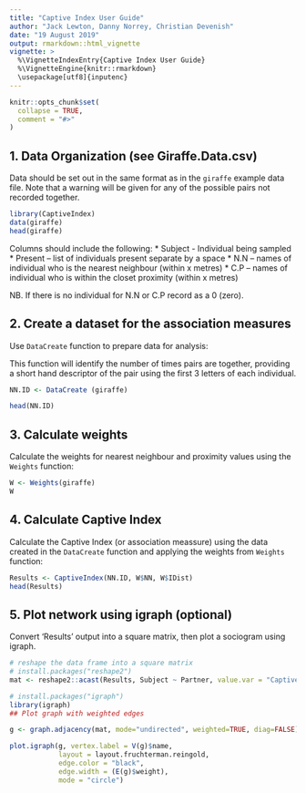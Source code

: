 ```yaml
---
title: "Captive Index User Guide"
author: "Jack Lewton, Danny Norrey, Christian Devenish"
date: "19 August 2019"
output: rmarkdown::html_vignette
vignette: >
  %\VignetteIndexEntry{Captive Index User Guide}
  %\VignetteEngine{knitr::rmarkdown}
  \usepackage[utf8]{inputenc}
---
```



```r
knitr::opts_chunk$set(
  collapse = TRUE,
  comment = "#>"
)
```

## 1.	Data Organization (see Giraffe.Data.csv)

Data should be set out in the same format as in the `giraffe` example data file. Note that a warning will be given for any of the possible pairs not recorded together.

```r
library(CaptiveIndex)
data(giraffe)
head(giraffe)
```

Columns should include the following:
*  Subject - Individual being sampled 
*  Present – list of individuals present separate by a space 
*  N.N – names of individual who is the nearest neighbour (within x metres) 
*  C.P – names of individual who is within the closet proximity (within x metres) 

NB. If there is no individual for N.N or C.P record as a 0 (zero).

## 2.	Create a dataset for the association measures

Use `DataCreate` function to prepare data for analysis:

This function will identify the number of times pairs are together, providing a short hand descriptor of the pair using the first 3 letters of each individual. 

```r
NN.ID <- DataCreate (giraffe)

head(NN.ID)

```

## 3. Calculate weights

Calculate the weights for nearest neighbour and proximity values using the `Weights` function:

```r

W <- Weights(giraffe)
W

```

## 4. Calculate Captive Index
Calculate the Captive Index (or association meassure) using the data created in the `DataCreate` function and applying the weights from `Weights` function:


```r
Results <- CaptiveIndex(NN.ID, W$NN, W$IDist)
head(Results)
```

## 5. Plot network using igraph (optional) 
Convert 'Results' output into a square matrix, then plot a sociogram using igraph.

```r
# reshape the data frame into a square matrix 
# install.packages("reshape2")
mat <- reshape2::acast(Results, Subject ~ Partner, value.var = "CaptiveIndex1")
```

```r
# install.packages("igraph")
library(igraph)
## Plot graph with weighted edges
```

```r
g <- graph.adjacency(mat, mode="undirected", weighted=TRUE, diag=FALSE)

plot.igraph(g, vertex.label = V(g)$name,
            layout = layout.fruchterman.reingold, 
            edge.color = "black",
            edge.width = (E(g)$weight), 
            mode = "circle")
```

